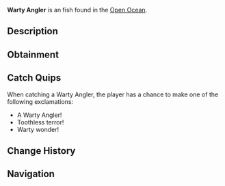 {{FishInfobox
|image          = Warty Angler.png
|rarity         = Uncommon
|sea            = Second Sea
|location       = [[Open Ocean]]
|sublocation    = 
|sources        = Fishing Rod
|radar_location = 
|prog_speed     = +16
|xp             = 52
|weather        = Foggy
|time           = Night
|season         = Autumn
|bait           = Crystal Bananas
|base_weight    = 28
|base_value     = 105
|weight_range   = 23
|base_chance    = 107
|base_resil     = 62
}}
'''Warty Angler''' is an {{Rarity|Uncommon}} fish found in the [[Open Ocean]].

== Description ==
{{Description|A black angler with a wide, toothless mouth, luring prey with warty charm.|Bestiary Entry}}

== Obtainment ==
{{Description|It gapes where the fog rolls thick.|Bestiary Hint}}
{{Fish Availability|
Apex Fish Hunt/Apex Leviathan
Narwhal Hunt/Beluga/Second Sea
Narwhal Hunt/Magician Narwhal/Second Sea
Narwhal Hunt/Narwhal/Second Sea
Open Ocean
Open Ocean/Sea Leviathan
|top_rods      = 
Training Rod\248950.08\NaN;
Flimsy Rod\234512.62\181546.09;
Free Spirit Rod\167213.58\132947.71;
Azure Of Lagoon\150231.03\145393.57;
Trident Rod\138221.6\124552.2;
Plastic Rod\124547.54\99641.58;
Firefly Rod\133126.55\142305.24;
Friendly Rod\132553.52\131718.27;
Carrot Rod\133192.81\130112.56;
Lobster Rod\126467.75\121446.81;
Fischer's Rod\123905.49\99537.45;
Astralhook Rod\134621.25\45680.9;
Blazebringer Rod\132130.76\126277.2;
Verdant Shear Rod\126536.21\121994.84;
No-Life Rod\114554.84\107417.9;
Ethereal Prism Rod\106838.69\102607.79;
Seraphic Rod\106641.85\95980.18;
Challenger's Rod\103547.62\96523.58;
Depthseeker Rod\103200.41\100584.29;
Rod Of The Forgotten Fang\102373.64\92464.94;
Avalanche Rod\102191.42\99780.2;
Rod Of The Exalted One\101695.88\93824.01;
Volcanic Rod\101473.64\96796.08;
Zeus Rod\101084.53\96424.92;
Rod Of The Depths\100994.9\92305.81;
Steady Rod\83478.35\80830.29
|recommended   = Free Spirit Rod
}}

== Catch Quips ==
When catching a Warty Angler, the player has a chance to make one of the following exclamations:
* A Warty Angler!
* Toothless terror!
* Warty wonder!

== Change History ==
{{Change History|{{subst:Current Version}}}}

== Navigation ==
{{Fish Navbox|Open Ocean}}